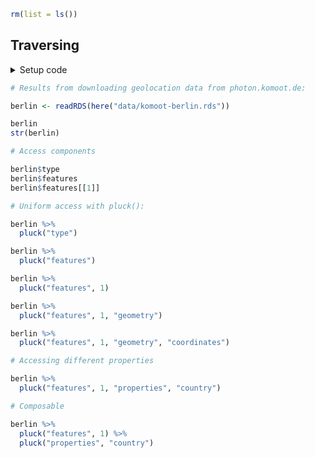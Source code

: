 ```r
rm(list = ls())
```


## Traversing

<details><summary>Setup code</summary>
```r
### Traversing

```
```r
library(tidyverse)
library(here)
```
</details>


```r
# Results from downloading geolocation data from photon.komoot.de:
```
```r
berlin <- readRDS(here("data/komoot-berlin.rds"))

berlin
str(berlin)
```


```r
# Access components
```
```r
berlin$type
berlin$features
berlin$features[[1]]
```


```r
# Uniform access with pluck():
```
```r
berlin %>%
  pluck("type")

berlin %>%
  pluck("features")

berlin %>%
  pluck("features", 1)

berlin %>%
  pluck("features", 1, "geometry")

berlin %>%
  pluck("features", 1, "geometry", "coordinates")
```


```r
# Accessing different properties
```
```r
berlin %>%
  pluck("features", 1, "properties", "country")
```


```r
# Composable
```
```r
berlin %>%
  pluck("features", 1) %>%
  pluck("properties", "country")
```
